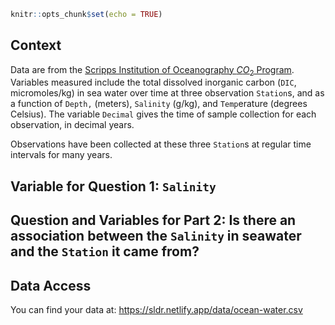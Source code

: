 

```r
knitr::opts_chunk$set(echo = TRUE)
```

## Context

Data are from the [Scripps Institution of Oceanography $CO_2$  Program](https://scrippsco2.ucsd.edu/data/seawater_carbon/ocean_time_series.html).  Variables measured include the total dissolved inorganic carbon (`DIC`, micromoles/kg) in sea water over time at three observation `Station`s, and as a function of `Depth,` (meters), `Salinity` (g/kg), and `Temp`erature (degrees Celsius). The variable `Decimal` gives the time of sample collection for each observation, in decimal years.

Observations have been collected at these three `Station`s at regular time intervals for many years.

## Variable for Question 1: `Salinity`

## Question and Variables for Part 2: Is there an association between the `Salinity` in seawater and the `Station` it came from?



## Data Access

You can find your data at: <https://sldr.netlify.app/data/ocean-water.csv>

